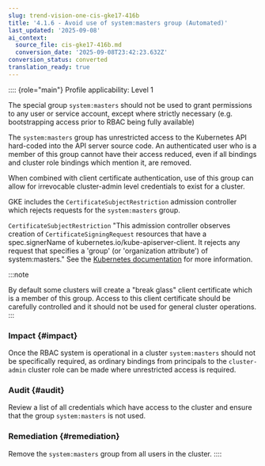 ```yaml
---
slug: trend-vision-one-cis-gke17-416b
title: '4.1.6 - Avoid use of system:masters group (Automated)'
last_updated: '2025-09-08'
ai_context:
  source_file: cis-gke17-416b.md
  conversion_date: '2025-09-08T23:42:23.632Z'
conversion_status: converted
translation_ready: true
---
```


:::: {role="main"}
Profile applicability: Level 1

The special group `system:masters` should not be used to grant permissions to any user or service account, except where strictly necessary (e.g. bootstrapping access prior to RBAC being fully available)

The `system:masters` group has unrestricted access to the Kubernetes API hard-coded into the API server source code. An authenticated user who is a member of this group cannot have their access reduced, even if all bindings and cluster role bindings which mention it, are removed.

When combined with client certificate authentication, use of this group can allow for irrevocable cluster-admin level credentials to exist for a cluster.

GKE includes the `CertificateSubjectRestriction` admission controller which rejects requests for the `system:masters` group.

`CertificateSubjectRestriction` "This admission controller observes creation of `CertificateSigningRequest` resources that have a spec.signerName of kubernetes.io/kube-apiserver-client. It rejects any request that specifies a 'group' (or 'organization attribute') of system:masters." See the [Kubernetes documentation](https://kubernetes.io/docs/reference/access-authn-authz/admission-controllers/) for more information.

:::note

By default some clusters will create a "break glass" client certificate which is a member of this group. Access to this client certificate should be carefully controlled and it should not be used for general cluster operations.
:::

### Impact {#impact}

Once the RBAC system is operational in a cluster `system:masters` should not be specifically required, as ordinary bindings from principals to the `cluster-admin` cluster role can be made where unrestricted access is required.

### Audit {#audit}

Review a list of all credentials which have access to the cluster and ensure that the group `system:masters` is not used.

### Remediation {#remediation}

Remove the `system:masters` group from all users in the cluster.
::::
